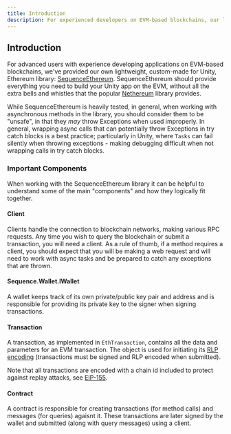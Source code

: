 ```yaml
---
title: Introduction
description: For experienced developers on EVM-based blockchains, our lightweight Ethereum library, SequenceEthereum, tailored for Unity, offers essential tools without the complexity of popular libraries like Nethereum.
---
```


## Introduction

For advanced users with experience developing applications on EVM-based blockchains, we've provided our own lightweight, custom-made for Unity, Ethereum library: [SequenceEthereum](https://github.com/0xsequence/sequence-unity/tree/master/Assets/SequenceSDK/Ethereum).
SequenceEthereum should provide everything you need to build your Unity app on the EVM, without all the extra bells and whistles that the popular [Nethereum](https://github.com/Nethereum/Nethereum) library provides.

While SequenceEthereum is heavily tested, in general, when working with asynchronous methods in the library, you should consider them to be "unsafe", in that they <i>may</i> throw Exceptions when used improperly.
In general, wrapping async calls that can potentially throw Exceptions in try catch blocks is a best practice; particularly in Unity, where `Tasks` can fail silently when throwing exceptions - making debugging difficult when not wrapping calls in try catch blocks.

### Important Components

When working with the SequenceEthereum library it can be helpful to understand some of the main "components" and how they logically fit together.

#### Client

Clients handle the connection to blockchain networks, making various RPC requests. Any time you wish to query the blockchain or submit a transaction, you will need a client. As a rule of thumb, if a method requires a client, you should expect that you will be making a web request and will need to work with async tasks and be prepared to catch any exceptions that are thrown.

#### Sequence.Wallet.IWallet

A wallet keeps track of its own private/public key pair and address and is responsible for providing its private key to the signer when signing transactions.

#### Transaction

A transaction, as implemented in `EthTransaction`, contains all the data and parameters for an EVM transaction. The object is used for initiating its [RLP encoding](https://ethereum.org/en/developers/docs/data-structures-and-encoding/rlp/) (transactions must be signed and RLP encoded when submitted). 

Note that all transactions are encoded with a chain id included to protect against replay attacks, see [EIP-155](https://eips.ethereum.org/EIPS/eip-155).

#### Contract

A contract is responsible for creating transactions (for method calls) and messages (for queries) agaisnt it. These transactions are later signed by the wallet and submitted (along with query messages) using a client.

